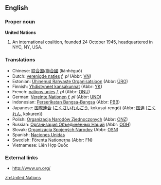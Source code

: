 ==English==

===Proper noun===
'''United Nations'''

#An international coalition, founded 24 October 1945, headquartered in NYC, NY, USA.

===Translations===
*Chinese: [[联合国]]/[[聯合國]] (liánhéguó)
*Dutch: [[verenigde naties]] ''f, pl'' (Abbr: [[VN]])
*Estonian: [[Ühinenud Rahvaste Organisatsioon]] (Abbr: [[ÜRO]])
*Finnish: [[Yhdistyneet kansakunnat]] (Abbr: [[YK]])
*French: [[nations unies]] ''f, pl'' (Abbr: [[ONU]])
*German: [[Vereinte Nationen]] ''f, pl'' (Abbr: [[UNO]])
*Indonesian: [[Perserikatan Bangsa-Bangsa]] (Abbr: [[PBB]])
*Japanese: [[国際連合]] ([[こくさいれんごう]], kokusai-rengō) (Abbr: [[国連]] ([[こくれん]], kokuren))
*Polish: [[Organizacja Narodów Zjednoczonych]] (Abbr: [[ONZ]])
*Russian: [[Организация Объединённых Наций]] (Abbr: [[ООН]])
*Slovak: [[Organizácia Spojených Národov]] {{f}} (Abbr: [[OSN]])
*Spanish: [[Naciones Unidas]]
*Swedish: [[Förenta Nationerna]] (Abbr: [[FN]])
*Vietnamese: Liên Hợp Quốc

===External links===
*[http://www.un.org/ http://www.un.org/]
{{pedialite}}

[[zh:United Nations]]